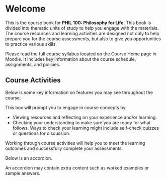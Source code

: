 # Welcome {.unnumbered}

This is the course book for **PHIL 100: Philosophy for Life**. This book is divided into thematic units of study to help you engage with the materials. The course resources and learning activities are designed not only to help prepare you for the course assessments, but also to give you opportunities to practice various skills.

::: {.note icon="true"}
Please read the full course syllabus located on the Course Home page in Moodle. It includes key information about the course schedule, assignments, and policies.
:::

## Course Activities {.unnumbered}

Below is some key information on features you may see throughout the course.

:::: learning-activity
This box will prompt you to engage in course concepts by:

-   Viewing resources and reflecting on your experience and/or learning.
-   Checking your understanding to make sure you are ready for what follows. Ways to check your learning might include self-check quizzes or questions for discussion.

::: note
Working through course activities will help you to meet the learning outcomes and successfully complete your assessments.
:::
::::

Below is an accordion.

::: {.accordion title="This is an accordion. Click/tap this banner to show/hide the content."}
An accordion may contain extra content such as worked examples or sample answers.
:::